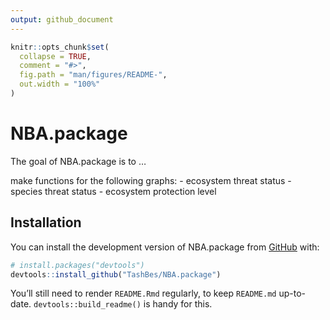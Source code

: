 ```yaml
---
output: github_document
---
```


<!-- README.md is generated from README.Rmd. Please edit that file -->

```r
knitr::opts_chunk$set(
  collapse = TRUE,
  comment = "#>",
  fig.path = "man/figures/README-",
  out.width = "100%"
)
```

# NBA.package

<!-- badges: start -->
<!-- badges: end -->

The goal of NBA.package is to ...

make functions for the following graphs:
 - ecosystem threat status
 - species threat status
 - ecosystem protection level

## Installation

You can install the development version of NBA.package from [GitHub](https://github.com/) with:

``` r
# install.packages("devtools")
devtools::install_github("TashBes/NBA.package")
```



You'll still need to render `README.Rmd` regularly, to keep `README.md` up-to-date. `devtools::build_readme()` is handy for this.



